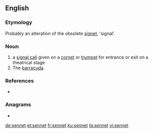 ==English==

===Etymology===
Probably an alteration of the obsolete [[signet]], 'signal'.

===Noun===
{{en-noun}}

# a [[signal call]] given on a [[cornet]] or [[trumpet]] for entrance or exit on a theatrical stage
# The [[barracuda]]. <!--Webster 1913-->

===References===
* {{R:Webster NCD 1967}}

===Anagrams===
* {{l|en|Nenets}}

[[de:sennet]]
[[et:sennet]]
[[fr:sennet]]
[[ku:sennet]]
[[ta:sennet]]
[[vi:sennet]]